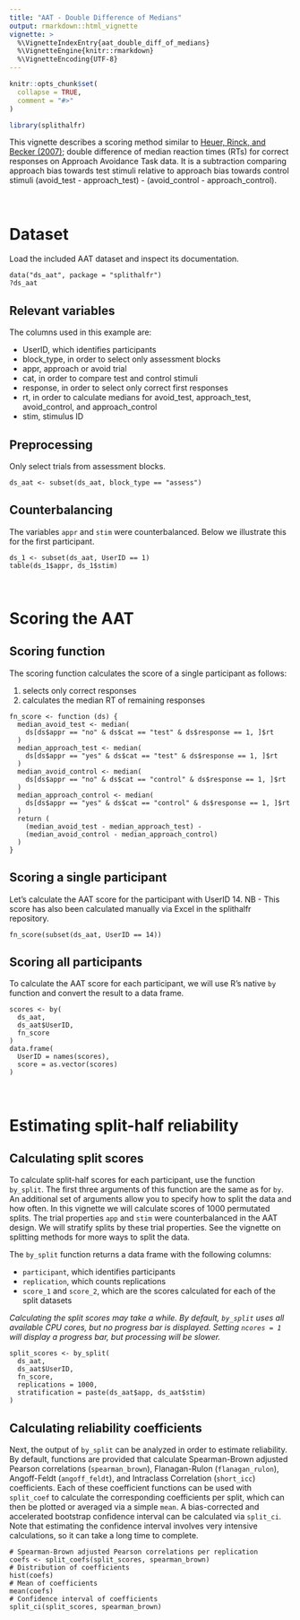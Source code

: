 ---
title: "AAT - Double Difference of Medians"
output: rmarkdown::html_vignette
vignette: >
  %\VignetteIndexEntry{aat_double_diff_of_medians}
  %\VignetteEngine{knitr::rmarkdown}
  %\VignetteEncoding{UTF-8}
---

```{r, include = FALSE}
knitr::opts_chunk$set(
  collapse = TRUE,
  comment = "#>"
)
```

```{r setup}
library(splithalfr)
```
This vignette describes a scoring method similar to [Heuer, Rinck, and Becker (2007)](https://doi.org/10.1016/j.brat.2007.08.010); double difference of median reaction times (RTs) for correct responses on Approach Avoidance Task data. It is a subtraction comparing approach bias towards test stimuli relative to approach bias towards control stimuli (avoid_test - approach_test) - (avoid_control - approach_control).

<br />

# Dataset
Load the included AAT dataset and inspect its documentation.
```
data("ds_aat", package = "splithalfr")
?ds_aat
```

## Relevant variables
The columns used in this example are:

* UserID, which identifies participants
* block_type, in order to select only assessment blocks
* appr, approach or avoid trial
* cat, in order to compare test and control stimuli
* response, in order to select only correct first responses
* rt, in order to calculate medians for avoid_test, approach_test, avoid_control, and approach_control
* stim, stimulus ID

## Preprocessing
Only select trials from assessment blocks. 
```
ds_aat <- subset(ds_aat, block_type == "assess")
```

## Counterbalancing
The variables `appr` and `stim` were counterbalanced. Below we illustrate this for the first participant.
```
ds_1 <- subset(ds_aat, UserID == 1)
table(ds_1$appr, ds_1$stim)
```

<br />


# Scoring the AAT

## Scoring function

The scoring function calculates the score of a single participant as follows:

1. selects only correct responses
2. calculates the median RT of remaining responses

```
fn_score <- function (ds) {
  median_avoid_test <- median(
    ds[ds$appr == "no" & ds$cat == "test" & ds$response == 1, ]$rt
  )
  median_approach_test <- median(
    ds[ds$appr == "yes" & ds$cat == "test" & ds$response == 1, ]$rt
  )
  median_avoid_control <- median(
    ds[ds$appr == "no" & ds$cat == "control" & ds$response == 1, ]$rt
  )
  median_approach_control <- median(
    ds[ds$appr == "yes" & ds$cat == "control" & ds$response == 1, ]$rt
  )
  return (
    (median_avoid_test - median_approach_test) - 
    (median_avoid_control - median_approach_control)
  )
}
```    

## Scoring a single participant
Let's calculate the AAT score for the participant with UserID 14. NB - This score has also been calculated manually via Excel in the splithalfr repository.
```
fn_score(subset(ds_aat, UserID == 14))
```

## Scoring all participants
To calculate the AAT score for each participant, we will use R's native `by` function and convert the result to a data frame.
```
scores <- by(
  ds_aat,
  ds_aat$UserID,
  fn_score
)
data.frame(
  UserID = names(scores),
  score = as.vector(scores)
)
```

<br />

# Estimating split-half reliability

## Calculating split scores
To calculate split-half scores for each participant, use the function `by_split`. The first three arguments of this function are the same as for `by`. An additional set of arguments allow you to specify how to split the data and how often. In this vignette we will calculate scores of 1000 permutated splits. The trial properties `app` and `stim` were counterbalanced in the AAT design. We will stratify splits by these trial properties. See the vignette on splitting methods for more ways to split the data.

The `by_split` function returns a data frame with the following columns:

* `participant`, which identifies participants
* `replication`, which counts replications
* `score_1` and `score_2`, which are the scores calculated for each of the split datasets

*Calculating the split scores may take a while. By default, `by_split` uses all available CPU cores, but no progress bar is displayed. Setting `ncores = 1` will display a progress bar, but processing will be slower.*

```
split_scores <- by_split(
  ds_aat,
  ds_aat$UserID,
  fn_score,
  replications = 1000,
  stratification = paste(ds_aat$app, ds_aat$stim)
)
```

## Calculating reliability coefficients
Next, the output of `by_split` can be analyzed in order to estimate reliability. By default, functions are provided that calculate Spearman-Brown adjusted Pearson correlations (`spearman_brown`), Flanagan-Rulon (`flanagan_rulon`), Angoff-Feldt (`angoff_feldt`), and Intraclass Correlation (`short_icc`) coefficients. Each of these coefficient functions can be used with `split_coef` to calculate the corresponding coefficients per split, which can then be plotted or averaged via a simple `mean`. A bias-corrected and accelerated bootstrap confidence interval can be calculated via `split_ci`. Note that estimating the confidence interval involves very intensive calculations, so it can take a long time to complete.

```
# Spearman-Brown adjusted Pearson correlations per replication
coefs <- split_coefs(split_scores, spearman_brown)
# Distribution of coefficients
hist(coefs)
# Mean of coefficients
mean(coefs)
# Confidence interval of coefficients
split_ci(split_scores, spearman_brown)
```
